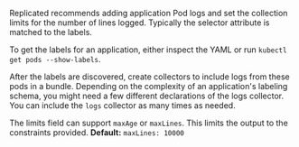 Replicated recommends adding application Pod logs and set the collection limits for the number of lines logged. Typically the selector attribute is matched to the labels.

To get the labels for an application, either inspect the YAML or run `kubectl get pods --show-labels`.

After the labels are discovered, create collectors to include logs from these pods in a bundle. Depending on the complexity of an application's labeling schema, you might need a few different declarations of the logs collector. You can include the `logs` collector as many times as needed.

The limits field can support `maxAge` or `maxLines`. This limits the output to the constraints provided. **Default:** `maxLines: 10000`